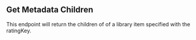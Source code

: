 ## Get Metadata Children

This endpoint will return the children of of a library item specified with the ratingKey.

